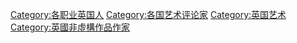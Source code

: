 [[Category:各职业英国人|Category:各职业英国人]]
[[Category:各国艺术评论家|Category:各国艺术评论家]]
[[Category:英国艺术|Category:英国艺术]]
[[Category:英國非虛構作品作家|Category:英國非虛構作品作家]]